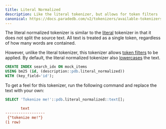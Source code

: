 ```yaml
---
title: Literal Normalized
description: Like the literal tokenizer, but allows for token filters
canonical: https://docs.paradedb.com/v2/tokenizers/available-tokenizers/literal-normalized
---
```


The literal normalized tokenizer is similar to the [literal](/v2/tokenizers/available-tokenizers/exact) tokenizer in that it does not split the source text.
All text is treated as a single token, regardless of how many words are contained.

However, unlike the literal tokenizer, this tokenizer allows [token filters](/v2/token-filters/overview) to be applied. By default, the literal normalized tokenizer
also [lowercases](/v2/token-filters/lowercase) the text.

```sql
CREATE INDEX search_idx ON mock_items
USING bm25 (id, (description::pdb.literal_normalized))
WITH (key_field='id');
```

To get a feel for this tokenizer, run the following command and replace the text with your own:

```sql
SELECT 'Tokenize me!'::pdb.literal_normalized::text[];
```

```ini Expected Response
       text
------------------
 {"tokenize me!"}
(1 row)
```
